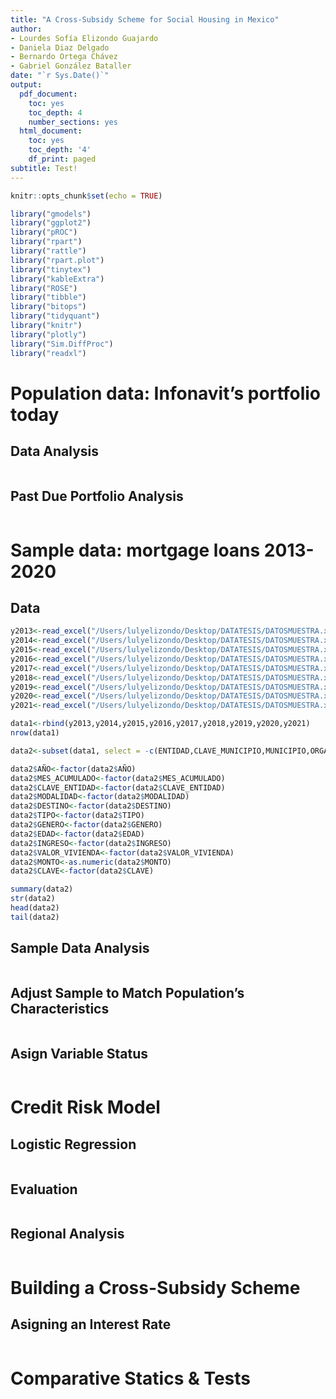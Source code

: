 ```yaml
---
title: "A Cross-Subsidy Scheme for Social Housing in Mexico"
author:
- Lourdes Sofía Elizondo Guajardo
- Daniela Diaz Delgado
- Bernardo Ortega Chávez
- Gabriel González Bataller
date: "`r Sys.Date()`"
output:
  pdf_document:
    toc: yes
    toc_depth: 4
    number_sections: yes
  html_document:
    toc: yes
    toc_depth: '4'
    df_print: paged
subtitle: Test!
---
```


```r
knitr::opts_chunk$set(echo = TRUE)

library("gmodels")
library("ggplot2")
library("pROC")
library("rpart")
library("rattle")
library("rpart.plot")
library("tinytex")
library("kableExtra")
library("ROSE")
library("tibble")
library("bitops")
library("tidyquant")
library("knitr")
library("plotly")
library("Sim.DiffProc")
library("readxl")
```

# Population data: Infonavit's portfolio today

## Data Analysis
```r
```

## Past Due Portfolio Analysis
```r
```

# Sample data: mortgage loans 2013-2020

## Data
```r
y2013<-read_excel("/Users/lulyelizondo/Desktop/DATATESIS/DATOSMUESTRA.xlsx", sheet = 2)
y2014<-read_excel("/Users/lulyelizondo/Desktop/DATATESIS/DATOSMUESTRA.xlsx", sheet = 3)
y2015<-read_excel("/Users/lulyelizondo/Desktop/DATATESIS/DATOSMUESTRA.xlsx", sheet = 4)
y2016<-read_excel("/Users/lulyelizondo/Desktop/DATATESIS/DATOSMUESTRA.xlsx", sheet = 5)
y2017<-read_excel("/Users/lulyelizondo/Desktop/DATATESIS/DATOSMUESTRA.xlsx", sheet = 6)
y2018<-read_excel("/Users/lulyelizondo/Desktop/DATATESIS/DATOSMUESTRA.xlsx", sheet = 7)
y2019<-read_excel("/Users/lulyelizondo/Desktop/DATATESIS/DATOSMUESTRA.xlsx", sheet = 8)
y2020<-read_excel("/Users/lulyelizondo/Desktop/DATATESIS/DATOSMUESTRA.xlsx", sheet = 9)
y2021<-read_excel("/Users/lulyelizondo/Desktop/DATATESIS/DATOSMUESTRA.xlsx", sheet = 10)

data1<-rbind(y2013,y2014,y2015,y2016,y2017,y2018,y2019,y2020,y2021)
nrow(data1)
```

```r
data2<-subset(data1, select = -c(ENTIDAD,CLAVE_MUNICIPIO,MUNICIPIO,ORGANISMO,ACCIONES))

data2$AÑO<-factor(data2$AÑO)
data2$MES_ACUMULADO<-factor(data2$MES_ACUMULADO)
data2$CLAVE_ENTIDAD<-factor(data2$CLAVE_ENTIDAD)
data2$MODALIDAD<-factor(data2$MODALIDAD)
data2$DESTINO<-factor(data2$DESTINO)
data2$TIPO<-factor(data2$TIPO)
data2$GENERO<-factor(data2$GENERO)
data2$EDAD<-factor(data2$EDAD)
data2$INGRESO<-factor(data2$INGRESO)
data2$VALOR_VIVIENDA<-factor(data2$VALOR_VIVIENDA)
data2$MONTO<-as.numeric(data2$MONTO)
data2$CLAVE<-factor(data2$CLAVE)

summary(data2)
str(data2)
head(data2)
tail(data2)
```

## Sample Data Analysis
```r
```

## Adjust Sample to Match Population's Characteristics 
```r
```

## Asign Variable Status
```r
```

# Credit Risk Model

## Logistic Regression
```r
```

## Evaluation
```r
```

## Regional Analysis
```r
```

# Building a Cross-Subsidy Scheme

## Asigning an Interest Rate
```r
```

# Comparative Statics & Tests
```r
```